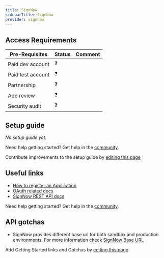 ```yaml
---
title: SignNow
sidebarTitle: SignNow
provider: signnow
---
```



<Overview />
<PreBuiltTooling provider={providers[pageMetadata.provider]} />
<PreBuiltUseCases />

## Access Requirements
| Pre-Requisites | Status | Comment|
| - | - | - |
| Paid dev account | ❓ |  |
| Paid test account | ❓ |  |
| Partnership | ❓ | |
| App review | ❓ |  |
| Security audit | ❓ | |


## Setup guide

_No setup guide yet._

<Tip>Need help getting started? Get help in the [community](https://nango.dev/slack).</Tip>

<Note>Contribute improvements to the setup guide by [editing this page](https://github.com/nangohq/nango/tree/master/docs-v2/integrations/all/insightly.mdx)</Note>


## Useful links

-   [How to register an Application](https://docs.signnow.com/docs/signnow/account)
-   [OAuth related docs](https://docs.signnow.com/docs/signnow/features#authentication)
-   [SignNow REST API docs](https://docs.signnow.com/docs/signnow/welcome)

<Tip>Need help getting started? Get help in the [community](https://nango.dev/slack).</Tip>

## API gotchas
- SignNow provides different base url for both sandbox and production environments. For more information check [SignNow Base URL](https://docs.signnow.com/docs/signnow/get-started)

<Note>Add Getting Started links and Gotchas by [editing this page](https://github.com/nangohq/nango/tree/master/docs-v2/integrations/all/signnow.mdx)</Note>

